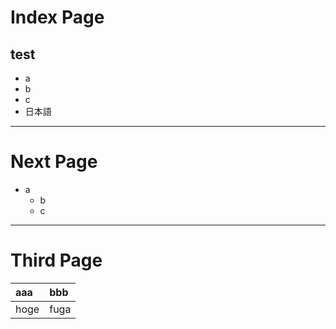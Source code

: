 

<Layout color="blue">

# Index Page

## test

- a
- b
- c
- 日本語

</Layout>

---

# Next Page

- a
  - b
  - c

---

# Third Page

| aaa  | bbb  |
| :--- | :--- |
| hoge | fuga |
